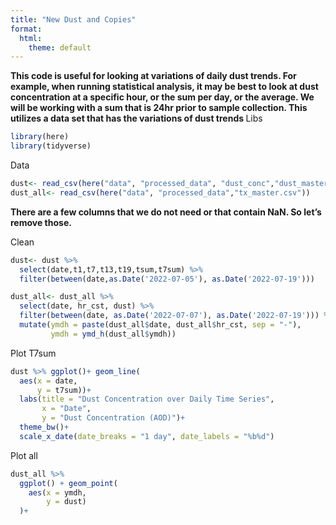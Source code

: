 ```yaml
---
title: "New Dust and Copies"
format:
  html:
    theme: default
---
```

**This code is useful for looking at variations of daily dust trends. For example, when running statistical analysis, it may be best to look at dust concentration at a specific hour, or the sum per day, or the average. We will be working with a sum that is 24hr prior to sample collection. This utilizes a data set that has the variations of dust trends **
Libs
```r
library(here)
library(tidyverse)
```


Data
```r
dust<- read_csv(here("data", "processed_data", "dust_conc","dust_master.csv")) 
dust_all<- read_csv(here("data", "processed_data","tx_master.csv")) 
```
**There are a few columns that we do not need or that contain NaN. So let's remove those.**

Clean
```r
dust<- dust %>%
  select(date,t1,t7,t13,t19,tsum,t7sum) %>%
  filter(between(date,as.Date('2022-07-05'), as.Date('2022-07-19')))

dust_all<- dust_all %>%
  select(date, hr_cst, dust) %>%
  filter(between(date, as.Date('2022-07-07'), as.Date('2022-07-19'))) %>%
  mutate(ymdh = paste(dust_all$date, dust_all$hr_cst, sep = "-"),
         ymdh = ymd_h(dust_all$ymdh))
```

Plot T7sum
```r
dust %>% ggplot()+ geom_line(
  aes(x = date,
      y = t7sum))+
  labs(title = "Dust Concentration over Daily Time Series",
       x = "Date",
       y = "Dust Concentration (AOD)")+
  theme_bw()+
  scale_x_date(date_breaks = "1 day", date_labels = "%b%d")
```

Plot all 
```r
dust_all %>%
  ggplot() + geom_point(
    aes(x = ymdh,
        y = dust)
  )+
  
```


